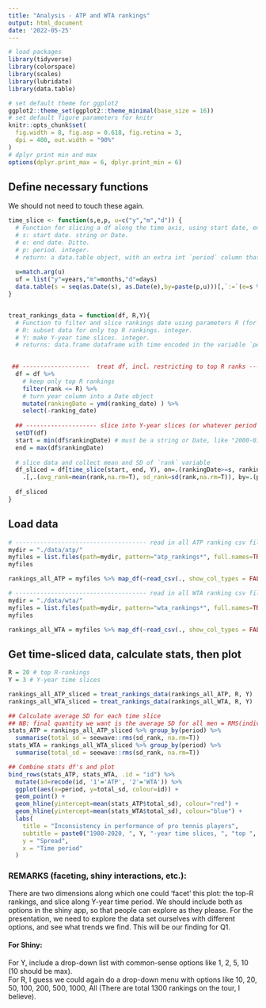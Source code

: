 ```yaml
---
title: "Analysis - ATP and WTA rankings"
output: html_document
date: '2022-05-25'
---
```


```r
# load packages
library(tidyverse)
library(colorspace)
library(scales)
library(lubridate)
library(data.table)

# set default theme for ggplot2
ggplot2::theme_set(ggplot2::theme_minimal(base_size = 16))
# set default figure parameters for knitr
knitr::opts_chunk$set(
  fig.width = 8, fig.asp = 0.618, fig.retina = 3,
  dpi = 400, out.width = "90%"
)
# dplyr print min and max
options(dplyr.print_max = 6, dplyr.print_min = 6)
```

## Define necessary functions  
We should not need to touch these again.

```r
time_slice <- function(s,e,p, u=c("y","m","d")) {
  # Function for slicing a df along the time axis, using start date, end date, and time period to skip.
  # s: start date. string or Date.
  # e: end date. Ditto.
  # p: period. integer.
  # return: a data.table object, with an extra int `period` column that gives the index of the time slice
  
  u=match.arg(u)
  uf = list("y"=years,"m"=months,"d"=days)
  data.table(s = seq(as.Date(s), as.Date(e),by=paste(p,u)))[,`:=`(e=s %m+% uf[[u]](p), period=1:.N)]
}


treat_rankings_data = function(df, R,Y){
  # Function to filter and slice rankings date using parameters R (for rank) and Y (for years).
  # R: subset data for only top R rankings. integer.
  # Y: make Y-year time slices. integer.
  # returns: data.frame dataframe with time encoded in the variable `period`

  
 ## -------------------  treat df, incl. restricting to top R ranks -------------------
  df = df %>% 
    # keep only top R rankings
    filter(rank <= R) %>% 
    # turn year column into a Date object
    mutate(rankingDate = ymd(ranking_date) ) %>% 
    select(-ranking_date)
  
  ## -------------------- slice into Y-year slices (or whatever period you wish -------------------
  setDT(df)
  start = min(df$rankingDate) # must be a string or Date, like "2000-01-01"
  end = max(df$rankingDate)
  
  # slice data and collect mean and SD of `rank` variable
  df_sliced = df[time_slice(start, end, Y), on=.(rankingDate>=s, rankingDate<=e)] %>%
    .[,.(avg_rank=mean(rank,na.rm=T), sd_rank=sd(rank,na.rm=T)), by=.(player,period )]
  
  df_sliced
}
```

## Load data

```r
# ------------------------------------- read in all ATP ranking csv files -----------------------------------------
mydir = "./data/atp/"
myfiles = list.files(path=mydir, pattern="atp_rankings*", full.names=TRUE)
myfiles 

rankings_all_ATP = myfiles %>% map_df(~read_csv(., show_col_types = FALSE))

# ------------------------------------- read in all WTA ranking csv files -----------------------------------------
mydir = "./data/wta/"
myfiles = list.files(path=mydir, pattern="wta_rankings*", full.names=TRUE)
myfiles 

rankings_all_WTA = myfiles %>% map_df(~read_csv(., show_col_types = FALSE))

```

## Get time-sliced data, calculate stats, then plot

```r
R = 20 # top R-rankings
Y = 3 # Y-year time slices

rankings_all_ATP_sliced = treat_rankings_data(rankings_all_ATP, R, Y)
rankings_all_WTA_sliced = treat_rankings_data(rankings_all_WTA, R, Y)

## Calculate average SD for each time slice
## NB: final quantity we want is the average SD for all men = RMS(individual SD's).
stats_ATP = rankings_all_ATP_sliced %>% group_by(period) %>% 
  summarise(total_sd = seewave::rms(sd_rank, na.rm=T)) 
stats_WTA = rankings_all_WTA_sliced %>% group_by(period) %>% 
  summarise(total_sd = seewave::rms(sd_rank, na.rm=T)) 

## Combine stats df's and plot
bind_rows(stats_ATP, stats_WTA, .id = "id") %>% 
  mutate(id=recode(id, '1'='ATP', '2'='WTA')) %>% 
  ggplot(aes(x=period, y=total_sd, colour=id)) +
  geom_point() +
  geom_hline(yintercept=mean(stats_ATP$total_sd), colour="red") +
  geom_hline(yintercept=mean(stats_WTA$total_sd), colour="blue") +
  labs(
    title = "Inconsistency in performance of pro tennis players",
    subtitle = paste0("1980-2020, ", Y, "-year time slices, ", "top ", R," ranks only"),
    y = "Spread",
    x = "Time period"
  )

```


### REMARKS (faceting, shiny interactions, etc.):  
There are two dimensions along which one could 'facet' this plot: the top-R rankings, and slice along Y-year time period. We should include both as options in the shiny app, so that people can explore as they please. For the presentation, we need to explore the data set ourselves with different options, and see what trends we find. This will be our finding for Q1.

#### **For Shiny**:  
For Y, include a drop-down list with common-sense options like 1, 2, 5, 10 (10 should be max).  
For R, I guess we could again do a drop-down menu with options like 10, 20, 50, 100, 200, 500, 1000, All (There are total 1300 rankings on the tour, I believe).
